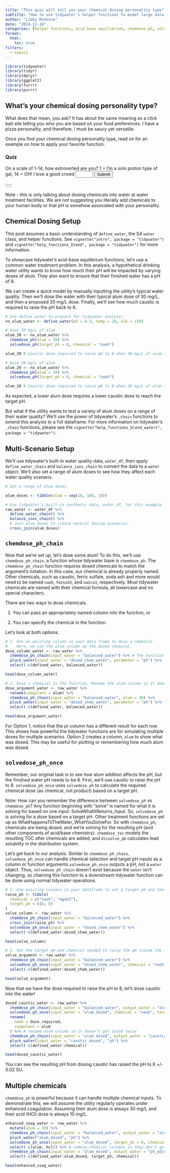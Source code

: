 ```yaml
---
title: "This quiz will tell you your chemical dosing personality type"
subtitle: "How to use tidywater's helper functions to model large data sets"
author: "Libby McKenna"
date: "2024-11-19"
categories: [helper functions, acid base equilibrium, chemdose_ph, solvedose_ph, quiz]
format:
  html:
    toc: true
filters:
  - naquiz
---
```


```r
library(tidywater)
library(tidyr)
library(dplyr)
library(ggplot2)
library(furrr)
library(purrr)
```

## What's your chemical dosing personality type?

What does that mean, you ask? It has about the same meaning as a click bait site telling you who you are based on your food preferences. I have a pizza personality, and therefore, I must be saucy yet versatile.

Once you find your chemical dosing personality type, read on for an example on how to apply your favorite function.

### Quiz


:::::{.question}
On a scale of 1-14, how extroverted are you? 1 = I'm a solo proton type of gal, 14 = OH! I love a good crowd
<input type="number" id="extroversion" min="1" max="14">
<button onclick="checkAnswer()">Submit</button>
:::::

<div id="feedback"></div>

<script>
function checkAnswer() {
  var answer = document.getElementById("extroversion").value;
  var feedback = document.getElementById("feedback");
  if (answer >= 1 && answer <= 5) {
    feedback.innerHTML = "You're a very positive person, but sooo acidic. Time for an alkaline make over! Check out solvedose_alk to figure out how much chemical to add to your life to reach a new alkalinity. New carbonate balance, new you.";
  } else if (answer >= 6 && answer <= 8) {
    feedback.innerHTML = "You have a fairly balanced personality that people love to drink up. Use chemdose_ph to see how adding a new chemical to your life will affect your pH. Be careful - you don't want to throw off your current balance!";
  } else if (answer >= 9 && answer <= 14) {
    feedback.innerHTML = "Ya basic! Let's drop that tone down that personality pH. Use solvedose_ph to find how much chemical is required to move you from a Starbucks regular to a local cafe champion.";
  } else {
    feedback.innerHTML = "Please enter a valid number between 1 and 14.";
  }
}
</script>
:::::

Note - this is only talking about dosing chemicals into water at water treatment facilities. We are not suggesting you literally add chemicals to your human body or that pH is somehow associated with your personality.

## Chemical Dosing Setup
This post assumes a basic understanding of `define_water`, the S4 `water` class, and helper functions. See `vignette("intro", package = "tidywater")` and `vignette("help_functions_blend", package = "tidywater")` for more information.


To showcase tidywater's acid-base equilibrium functions, let's use a common water treatment problem. In this analysis, a hypothetical drinking water utility wants to know how much their pH will be impacted by varying doses of alum. They also want to ensure that their finished water has a pH of 8.

We can create a quick model by manually inputting the utility's typical water quality. Then we'll dose the water with their typical alum dose of 30 mg/L, and then a proposed 20 mg/L dose. Finally, we'll see how much caustic is required to raise the pH back to 8.

```r
# Use define_water to prepare for tidywater analysis
no_alum_water <- define_water(ph = 8.3, temp = 18, alk = 150)

# Dose 30 mg/L of alum
alum_30 <- no_alum_water %>%
  chemdose_ph(alum = 30) %>%
  solvedose_ph(target_ph = 8, chemical = "naoh")

alum_30 # Caustic dose required to raise pH to 8 when 30 mg/L of alum is added

# Dose 20 mg/L of alum
alum_20 <- no_alum_water %>%
  chemdose_ph(alum = 20) %>%
  solvedose_ph(target_ph = 8, chemical = "naoh")

alum_20 # Caustic dose required to raise pH to 8 when 20 mg/L of alum is added
```

As expected, a lower alum dose requires a lower caustic dose to reach the target pH.

But what if the utility wants to test a variety of alum doses on a range of their water quality? We'll use the power of tidywater's `_chain` functions to extend this analysis to a full dataframe. For more information on tidywater's `_chain` functions, please see the `vignette("help_functions_blend_waters", package = "tidywater")`.

## Multi-Scenario Setup

We'll use tidywater's built-in water quality data, `water_df`, then apply `define_water_chain` and `balance_ions_chain` to convert the data to a `water` object. We'll also set a range of alum doses to see how they affect each water quality scenario.

```r
# Set a range of alum doses

alum_doses <- tibble(alum = seq(10, 100, 10))

# Use tidywater's built-in synthetic data, water_df, for this example
raw_water <- water_df %>%
  define_water_chain() %>%
  balance_ions_chain() %>%
  # Join alum doses to create several dosing scenarios.
  cross_join(alum_doses)
```

## `chemdose_ph_chain`

Now that we're set up, let's dose some alum! To do this, we'll use `chemdose_ph_chain`, a function whose tidywater base is `chemdose_ph`. The `chemdose_ph_chain` function requires dosed chemicals to match the argument's notation. In this case, our chemical is already properly named. Other chemicals, such as caustic, ferric sulfate, soda ash and more would need to be named `naoh`, `fe2so43`, and `na2co3`, respectively. Most tidywater chemicals are named with their chemical formula, all lowercase and no special characters.

There are two ways to dose chemicals.

1.  You can pass an appropriately named column into the function, or

2.  You can specify the chemical in the function.

Let's look at both options.

```r
# 1. Use an existing column in your data frame to dose a chemical.
#    Here, we use the alum column as the dosed chemical.
dose_column_water <- raw_water %>%
  chemdose_ph_chain(input_water = "balanced_water") %>% # The function recognizes the 'alum' column as the chemical dose
  pluck_water(input_water = "dosed_chem_water", parameter = "ph") %>%
  select(-c(defined_water, balanced_water))

head(dose_column_water)

# 2. Dose a chemical in the function. Rename the alum column so it doesn't get used in the function
dose_argument_water <- raw_water %>%
  rename(coagulant = alum) %>%
  chemdose_ph_chain(input_water = "balanced_water", alum = 30) %>%
  pluck_water(input_water = "dosed_chem_water", parameter = "ph") %>%
  select(-c(defined_water, balanced_water))

head(dose_argument_water)
```

For Option 1, notice that the `ph` column has a different result for each row. This shows how powerful the tidywater functions are for simulating multiple doses for multiple scenarios. Option 2 creates a column, `alum` to show what was dosed. This may be useful for plotting or remembering how much alum was dosed.

## `solvedose_ph_once`

Remember, our original task is to see how alum addition affects the pH, but the finished water pH needs to be 8. First, we'll use caustic to raise the pH to 8. `solvedose_ph_once` uses `solvedose_ph` to calculate the required chemical dose (as chemical, not product) based on a target pH.

Note: How can you remember the difference between `solvedose_ph` vs `chemdose_ph`? Any function beginning with "solve" is named for what it is solving for based on one input: SolveWhatItReturns_Input. So, `solvedose_ph` is solving for a dose based on a target pH. Other treatment functions are set up as WhatHappensToTheWater_WhatYouSolveFor. So with `chemdose_ph`, chemicals are being dosed, and we're solving for the resulting pH (and other components of acid/base chemistry). `chemdose_toc` models the resulting TOC after chemicals are added, and `dissolve_pb` calculates lead solubility in the distribution system.

Let's get back to our analysis. Similar to `chemdose_ph_chain`, `solvedose_ph_once` can handle chemical selection and target pH inputs as a column or function arguments.`solvedose_ph_once` outputs a pH, not a `water` object. Thus, `solvedose_ph_chain` doesn't exist because the `water` isn't changing, so chaining this function to a downstream tidywater function can be done using normal tidywater operations.

```r
# 1. Use existing columns in your dataframe to set a target pH and the chemicals to dose
raise_ph <- tibble(
  chemical = c("naoh", "mgoh2"),
  target_ph = c(8, 8)
)
solve_column <- raw_water %>%
  chemdose_ph_chain(input_water = "balanced_water") %>%
  cross_join(raise_ph) %>%
  solvedose_ph_once(input_water = "dosed_chem_water") %>%
  select(-c(defined_water:dosed_chem_water))

head(solve_column)

# 2. Set the target pH and chemical needed to raise the pH inside the function
solve_argument <- raw_water %>%
  chemdose_ph_chain(input_water = "balanced_water") %>%
  solvedose_ph_once(input_water = "dosed_chem_water", chemical = "naoh", target_ph = 8) %>%
  select(-c(defined_water:dosed_chem_water))

head(solve_argument)
```

Now that we have the dose required to raise the pH to 8, let's dose caustic into the water!

```r
dosed_caustic_water <- raw_water %>%
  chemdose_ph_chain(input_water = "balanced_water", output_water = "alum_dosed") %>%
  solvedose_ph_once(input_water = "alum_dosed", chemical = "naoh", target_ph = 8) %>%
  rename(
    naoh = dose_required,
    coagulant = alum
  ) %>% # rename alum column so it doesn't get dosed twice
  chemdose_ph_chain(input_water = "alum_dosed", output_water = "caustic_dosed") %>%
  pluck_water(input_water = "caustic_dosed", "ph") %>%
  select(-c(defined_water:chemical))

head(dosed_caustic_water)
```

You can see the resulting pH from dosing caustic has raised the pH to 8 +/- 0.02 SU.

## Multiple chemicals

`chemdose_ph` is powerful because it can handle multiple chemical inputs. To demonstrate this, we will assume the utility regularly operates under enhanced coagulation. Assuming their alum dose is always 30 mg/L and their acid (HCl) dose is always 10 mg/L.

```r
enhanced_coag_water <- raw_water %>%
  mutate(alum = 30) %>%
  chemdose_ph_chain(input_water = "balanced_water", output_water = "alum_dosed", hcl = 10) %>%
  pluck_water("alum_dosed", "ph") %>%
  solvedose_ph_once(input_water = "alum_dosed", target_ph = 8, chemical = "naoh", output_column = "naoh") %>%
  select(-c(alum, hcl)) %>% # remove chemical columns so they don't get dosed again in the next line.
  chemdose_ph_chain(input_water = "alum_dosed", output_water = "ph_adjusted") %>%
  select(-c(defined_water:alum_dosed, target_ph, chemical))

head(enhanced_coag_water)
```
